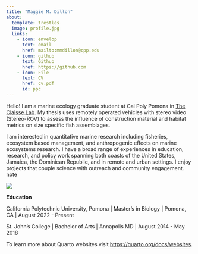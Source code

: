 ---
title: "Maggie M. Dillon"
about:
  template: trestles
  image: profile.jpg
  links:
    - icon: envelop
      text: email
      href: mailto:mmdillon@cpp.edu
    - icon: github
      text: Github
      href: https://github.com
    - icon: File
      text: CV
      href: cv.pdf
      id: ppc
---

:::{#ppc}

Hello! I am a marine ecology graduate student at Cal Poly Pomona in [The Claisse Lab](https://www.claisselab.com/). My thesis uses remotely operated vehicles with stereo video (Stereo-ROV) to assess the influence of construction material and habitat metrics on size specific fish assemblages.

I am interested in quantitative marine research including fisheries, ecosystem based management, and anthropogenic effects on marine ecosystems research. I have a broad range of experiences in education, research, and policy work spanning both coasts of the United States, Jamaica, the Dominican Republic, and in remote and urban settings. I enjoy projects that couple science with outreach and community engagement. note

![](images/kelp-01.jpg)

**Education**

California Polytechnic University, Pomona \| Master’s in Biology \| Pomona, CA \| August 2022 - Present

St. John’s College \| Bachelor of Arts \| Annapolis MD \| August 2014 - May 2018

To learn more about Quarto websites visit <https://quarto.org/docs/websites>.

:::
